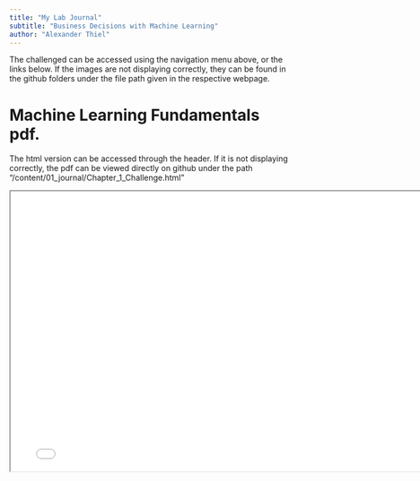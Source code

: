 ```yaml
---
title: "My Lab Journal"
subtitle: "Business Decisions with Machine Learning"
author: "Alexander Thiel"
---
```


The challenged can be accessed using the navigation menu above, or the links below. If the images are not displaying correctly, they can be found in the github folders under the file path given in the respective webpage.


# Machine Learning Fundamentals pdf.


::: callout-note
The html version can be accessed through the header. If it is not displaying correctly, the pdf can be viewed directly on github under the path "/content/01_journal/Chapter_1_Challenge.html"
:::

```{=html}
<iframe width="780" height="500" src="/content/01_journal/Chapter_1_Challenge.html" title="Fundamentals Challenge"></iframe>
```



